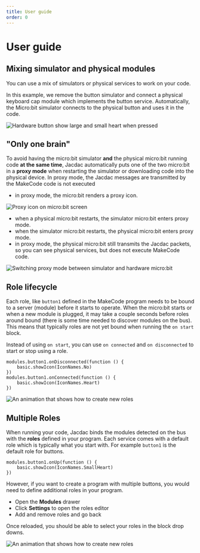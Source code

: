 ```yaml
---
title: User guide
order: 0
---
```


# User guide

## Mixing simulator and physical modules

You can use a mix of simulators or physical services to work on your code.

In this example, we remove the button simulator and connect a physical keyboard cap module which implements the button service.
Automatically, the Micro:bit simulator connects to the physical button and uses it in the code.

![Hardware button show large and small heart when pressed](./hardwareheartbeat.gif)

## "Only one brain"

To avoid having the micro:bit simulator **and** the physical micro:bit running code **at the same time**,
Jacdac automatically puts one of the two micro:bit in a **proxy mode** when restarting the simulator or downloading code into the physical device.
In proxy mode, the Jacdac messages are transmitted by the MakeCode code is not executed

-   in proxy mode, the micro:bit renders a proxy icon.

![Proxy icon on micro:bit screen](./proxyscreen.png)

-   when a physical micro:bit restarts, the simulator micro:bit enters proxy mode.
-   when the simulator micro:bit restarts, the physical micro:bit enters proxy mode.
-   in proxy mode, the physical micro:bit still transmits the Jacdac packets, so you can see physical services, but does not execute MakeCode code.

![Switching proxy mode between simulator and hardware micro:bit](./onebrain.gif)

## Role lifecycle

Each role, like ``button1`` defined in the MakeCode program needs to be bound to a server (module) before it starts to operate. 
When the micro:bit starts or when a new module is plugged, it may take a couple seconds before roles around bound (there is some time needed to discover modules on the bus).
This means that typically roles are not yet bound when running the ``on start`` block.

Instead of using ``on start``, you can use ``on connected`` and ``on disconnected``
to start or stop using a role.

```blocks
modules.button1.onDisconnected(function () {
    basic.showIcon(IconNames.No)
})
modules.button1.onConnected(function () {
    basic.showIcon(IconNames.Heart)
})
```

![An animation that shows how to create new roles](./multiroles.gif)


## Multiple Roles

When running your code, Jacdac binds the modules detected on the bus with the **roles** defined in your program.
Each service comes with a default role which is typically what you start with. For example `button1` is the default role for buttons.

```blocks
modules.button1.onUp(function () {
    basic.showIcon(IconNames.SmallHeart)
})
```

However, if you want to create a program with multiple buttons, you would need to define additional roles in your program.

-   Open the **Modules** drawer
-   Click **Settings** to open the roles editor
-   Add and remove roles and go back

Once reloaded, you should be able to select your roles in the block drop downs.

![An animation that shows how to create new roles](./multiroles.gif)
